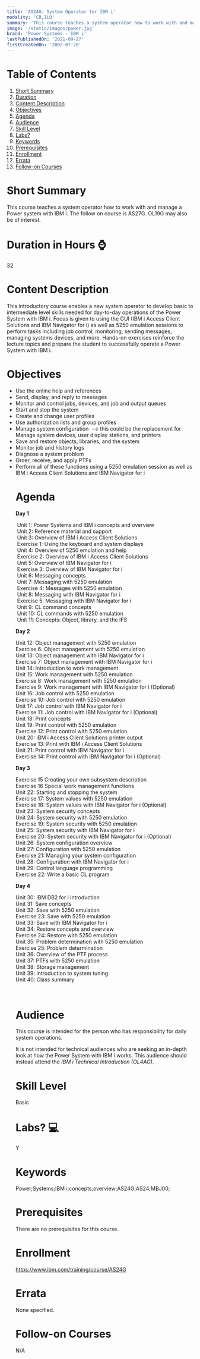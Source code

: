 ```yaml
---
title: 'AS24G: System Operator for IBM i'
modality: 'CR,ILO'
summary: 'This course teaches a system operator how to work with and manage a Power system with IBM i.  The follow on course is AS27G. OL19G may also be of interest.'
image: '/static/images/power.jpg'
brand: 'Power Systems - IBM i'
lastPublishedOn: '2021-09-27'
firstCreatedOn: '2002-07-20'
---
```

# Table of Contents
1.  [Short Summary](#short-summary)
2.  [Duration](#duration-in-hours-)
3.  [Content Description](#content-description)
4.  [Objectives](#objectives)
5.  [Agenda](#agenda)
6.  [Audience](#audience)
7.  [Skill Level](#skill-level)
8.  [Labs?](#labs-)
9.  [Keywords](#keywords)
10. [Prerequisites](#prerequisites)
11. [Enrollment](#enrollment)
12. [Errata](#errata)
13. [Follow-on Courses](#follow-on-courses)

# Short Summary
This course teaches a system operator how to work with and manage a Power system with IBM i.  The follow on course is AS27G. OL19G may also be of interest.

# Duration in Hours ⌚
32

# Content Description
<p>This introductory course enables a new system operator to develop basic to intermediate level skills needed for day-to-day operations of the Power System with IBM i. Focus is given to using the GUI (IBM i Access Client Solutions and IBM Navigator for i) as well as 5250 emulation sessions to perform tasks including job control, monitoring, sending messages, managing systems devices, and more. Hands-on exercises reinforce the lecture topics and prepare the student to successfully operate a Power System with IBM i.</p>

# Objectives
<ul />
	<li />Use the online help and references
	<li />Send, display, and reply to messages
	<li />Monitor and control jobs, devices, and job and output queues
	<li />Start and stop the system
	<li />Create and change user profiles
	<li />Use authorization lists and group profiles
	<li />Manage system configuration&nbsp; --&gt; this could be the replacement for Manage system devices, user display stations, and printers
	<li />Save and restore objects, libraries, and the system
	<li />Monitor job and history logs
	<li />Diagnose a system problem
	<li />Order, receive, and apply PTFs
	<li />Perform all of these functions using a 5250 emulation session as well as IBM i Access Client Solutions and IBM Navigator for i


# Agenda
<p><strong>Day 1</strong></p><p>&nbsp;Unit 1: Power Systems and IBM i concepts and overview<br />&nbsp;Unit 2: Reference material and support<br />&nbsp;Unit 3: Overview of IBM i Access Client Solutions<br />&nbsp;Exercise 1: Using the keyboard and system displays<br />&nbsp;Unit 4: Overview of 5250 emulation and help<br />&nbsp;Exercise 2: Overview of IBM i Access Client Solutions<br />&nbsp;Unit 5: Overview of IBM Navigator for i<br />&nbsp;Exercise 3: Overview of IBM Navigator for i<br />&nbsp;Unit 6: Messaging concepts<br />&nbsp;Unit 7: Messaging with 5250 emulation<br />&nbsp;Exercise 4: Messages with 5250 emulation<br />&nbsp;Unit 8: Messaging with IBM Navigator for i<br />&nbsp;Exercise 5: Messaging with IBM Navigator for i<br />&nbsp;Unit 9: CL command concepts<br />&nbsp;Unit 10: CL commands with 5250 emulation<br />&nbsp;Unit 11: Concepts: Object, library, and the IFS</p><p><strong>Day 2</strong></p><p>Unit 12: Object management with 5250 emulation<br />Exercise 6: Object management with 5250 emulation<br />Unit 13: Object management with IBM Navigator for i<br />Exercise 7: Object management with IBM Navigator for i<br />Unit 14: Introduction to work management<br />Unit 15: Work management with 5250 emulation<br />Exercise 8: Work management with 5250 emulation<br />Exercise 9: Work management with IBM Navigator for i (Optional)<br />Unit 16: Job control with 5250 emulation<br />Exercise 10: Job control with 5250 emulation<br />Unit 17: Job control with IBM Navigator for i<br />Exercise 11: Job control with IBM Navigator for i (Optional)<br />Unit 18: Print concepts<br />Unit 19: Print control with 5250 emulation<br />Exercise 12: Print control with 5250 emulation<br />Unit 20: IBM i Access Client Solutions printer output<br />Exercise 13: Print with IBM i Access Client Solutions<br />Unit 21: Print control with IBM Navigator for i<br />Exercise 14: Print control with IBM Navigator for i (Optional)</p><p><strong>Day 3</strong></p><p>Exercise 15 Creating your own subsystem description<br />Exercise 16 Special work management functions<br />Unit 22: Starting and stopping the system<br />Exercise 17: System values with 5250 emulation<br />Exercise 18: System values with IBM Navigator for i (Optional)<br />Unit 23: System security concepts<br />Unit 24: System security with 5250 emulation<br />Exercise 19: System security with 5250 emulation<br />Unit 25: System security with IBM Navigator for i<br />Exercise 20: System security with IBM Navigator for i (Optional)<br />Unit 26: System configuration overview<br />Unit 27: Configuration with 5250 emulation<br />Exercise 21: Managing your system configuration<br />Unit 28: Configuration with IBM Navigator for i<br />Unit 29: Control language programming<br />Exercise 22: Write a basic CL program</p><p><strong>Day 4</strong></p><p>Unit 30: IBM DB2 for i introduction<br />Unit 31: Save concepts<br />Unit 32: Save with 5250 emulation<br />Exercise 23: Save with 5250 emulation<br />Unit 33: Save with IBM Navigator for i<br />Unit 34: Restore concepts and overview<br />Exercise 24: Restore with 5250 emulation<br />Unit 35: Problem determination with 5250 emulation<br />Exercise 25: Problem determination<br />Unit 36: Overview of the PTF process<br />Unit 37: PTFs with 5250 emulation<br />Unit 38: Storage management<br />Unit 39: Introduction to system tuning<br />Unit 40: Class summary</p><p>&nbsp;</p>

# Audience
<p>This course is intended for the person who has responsibility for daily system operations.</p>

<p>It is not intended for technical audiences who are seeking an in-depth look at how the Power System with IBM i works. This audience should instead attend the <em>IBM i Technical Introduction (OL4AG)</em>.</p>

# Skill Level
Basic               

# Labs? 💻
Y

# Keywords
Power;Systems;IBM i;concepts;overview;AS24G;AS24;MBJ00;

# Prerequisites
<p>There are no prerequisites for this course.</p>

# Enrollment
https://www.ibm.com/training/course/AS24G

# Errata
None specified.

# Follow-on Courses
N/A

